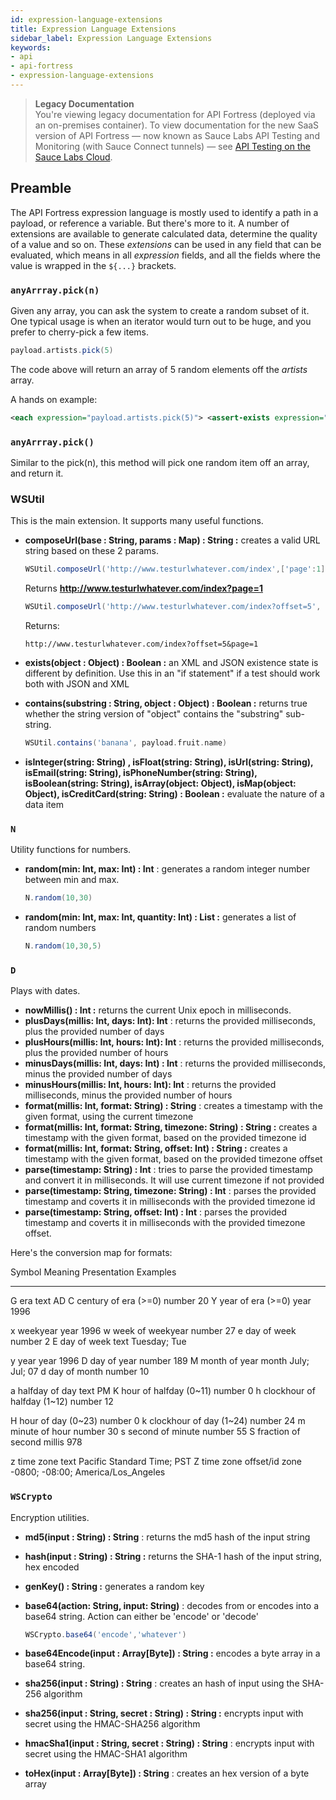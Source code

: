 ```yaml
---
id: expression-language-extensions
title: Expression Language Extensions
sidebar_label: Expression Language Extensions
keywords:
- api
- api-fortress
- expression-language-extensions
---
```


<head>
  <meta name="robots" content="noindex" />
</head>

> **Legacy Documentation**<br/>You're viewing legacy documentation for API Fortress (deployed via an on-premises container). To view documentation for the new SaaS version of API Fortress &#8212; now known as Sauce Labs API Testing and Monitoring (with Sauce Connect tunnels) &#8212; see [API Testing on the Sauce Labs Cloud](/api-testing/).

## Preamble

The API Fortress expression language is mostly used to identify a path in a payload, or reference a variable. But there's more to it. A number of extensions are available to generate calculated data, determine the quality of a value and so on. These _extensions_ can be used in any field that can be evaluated, which means in all _expression_ fields, and all the fields where the value is wrapped in the `${...}` brackets.

### `anyArrray.pick(n)`

Given any array, you can ask the system to create a random subset of it. One typical usage is when an iterator would turn out to be huge, and you prefer to cherry-pick a few items.

```groovy
payload.artists.pick(5)
```

The code above will return an array of 5 random elements off the _artists_ array.

A hands on example:

```xml
<each expression="payload.artists.pick(5)"> <assert-exists expression="_1.href" /> <assert-exists expression="_1.id" /> ... </each>
```

### `anyArrray.pick()`

Similar to the pick(n), this method will pick one random item off an array, and return it.

### WSUtil

This is the main extension. It supports many useful functions.

- **composeUrl(base : String, params : Map) : String :** creates a valid URL string based on these 2 params.

  ```groovy
  WSUtil.composeUrl('http://www.testurlwhatever.com/index',['page':1] )
  ```

  Returns **http://www.testurlwhatever.com/index?page=1**

  ```groovy
  WSUtil.composeUrl('http://www.testurlwhatever.com/index?offset=5', ['page':1] )
  ```

  Returns:

  ```
  http://www.testurlwhatever.com/index?offset=5&page=1
  ```

- **exists(object : Object) : Boolean :** an XML and JSON existence state is different by definition. Use this in an "if statement" if a test should work both with JSON and XML
- **contains(substring : String, object : Object) : Boolean :** returns true whether the string version of "object" contains the "substring" sub-string.

  ```groovy
  WSUtil.contains('banana', payload.fruit.name)
  ```

- **isInteger(string: String) , isFloat(string: String), isUrl(string: String), isEmail(string: String), isPhoneNumber(string: String), isBoolean(string: String), isArray(object: Object), isMap(object: Object), isCreditCard(string: String) : Boolean :** evaluate the nature of a data item

### `N`

Utility functions for numbers.

- **random(min: Int, max: Int) : Int** : generates a random integer number between min and max.

  ```groovy
  N.random(10,30)
  ```

- **random(min: Int, max: Int, quantity: Int) : List :** generates a list of random numbers

  ```groovy
  N.random(10,30,5)
  ```

### `D`

Plays with dates.

- **nowMillis() : Int :** returns the current Unix epoch in milliseconds.
- **plusDays(millis: Int, days: Int): Int** : returns the provided milliseconds, plus the provided number of days
- **plusHours(millis: Int, hours: Int): Int** : returns the provided milliseconds, plus the provided number of hours
- **minusDays(millis: Int, days: Int) : Int** : returns the provided milliseconds, minus the provided number of days
- **minusHours(millis: Int, hours: Int): Int** : returns the provided milliseconds, minus the provided number of hours
- **format(millis: Int, format: String) : String** : creates a timestamp with the given format, using the current timezone
- **format(millis: Int, format: String, timezone: String) : String :** creates a timestamp with the given format, based on the provided timezone id
- **format(millis: Int, format: String, offset: Int) : String :** creates a timestamp with the given format, based on the provided timezone offset
- **parse(timestamp: String) : Int** : tries to parse the provided timestamp and convert it in milliseconds. It will use current timezone if not provided
- **parse(timestamp: String, timezone: String) : Int** : parses the provided timestamp and coverts it in milliseconds with the provided timezone id
- **parse(timestamp: String, offset: Int) : Int** : parses the provided timestamp and coverts it in milliseconds with the provided timezone offset.

Here's the conversion map for formats:

Symbol Meaning Presentation Examples

---

G era text AD
C century of era (>=0) number 20
Y year of era (>=0) year 1996

x weekyear year 1996
w week of weekyear number 27
e day of week number 2
E day of week text Tuesday; Tue

y year year 1996
D day of year number 189
M month of year month July; Jul; 07
d day of month number 10

a halfday of day text PM
K hour of halfday (0~11) number 0
h clockhour of halfday (1~12) number 12

H hour of day (0~23) number 0
k clockhour of day (1~24) number 24
m minute of hour number 30
s second of minute number 55
S fraction of second millis 978

z time zone text Pacific Standard Time; PST
Z time zone offset/id zone -0800; -08:00; America/Los_Angeles

### `WSCrypto`

Encryption utilities.

- **md5(input : String) : String** : returns the md5 hash of the input string
- **hash(input : String) : String :** returns the SHA-1 hash of the input string, hex encoded
- **genKey() : String :** generates a random key
- **base64(action: String, input: String)** : decodes from or encodes into a base64 string. Action can either be 'encode' or 'decode'

  ```groovy
  WSCrypto.base64('encode','whatever')
  ```

- **base64Encode(input : Array\[Byte\]) : String :** encodes a byte array in a base64 string.
- **sha256(input : String) : String** : creates an hash of input using the SHA-256 algorithm
- **sha256(input : String, secret : String) : String :** encrypts input with secret using the HMAC-SHA256 algorithm
- **hmacSha1(input : String, secret : String) : String** : encrypts input with secret using the HMAC-SHA1 algorithm
- **toHex(input : Array\[Byte\]) : String** : creates an hex version of a byte array
